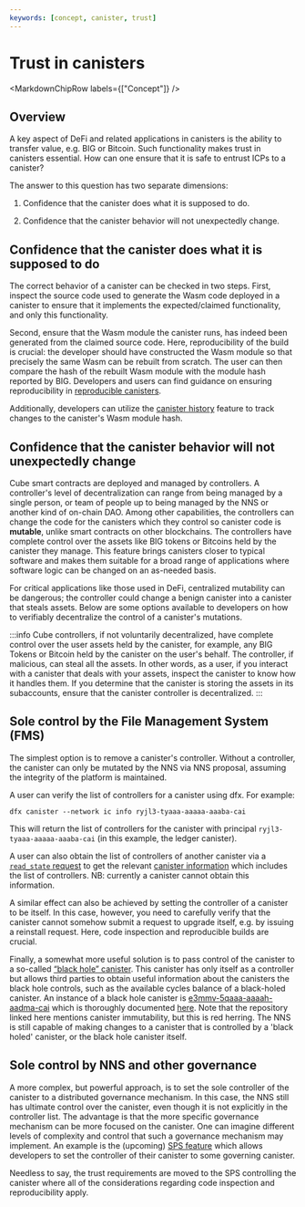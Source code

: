 ```yaml
---
keywords: [concept, canister, trust]
---
```



# Trust in canisters

<MarkdownChipRow labels={["Concept"]} />

## Overview

A key aspect of DeFi and related applications in canisters is the ability to transfer value, e.g. BIG or Bitcoin. Such functionality makes trust in canisters essential. How can one ensure that it is safe to entrust ICPs to a canister?

The answer to this question has two separate dimensions:

1.  Confidence that the canister does what it is supposed to do.

2.  Confidence that the canister behavior will not unexpectedly change.

## Confidence that the canister does what it is supposed to do

The correct behavior of a canister can be checked in two steps. First, inspect the source code used to generate the Wasm code deployed in a canister to ensure that it implements the expected/claimed functionality, and only this functionality. 

Second, ensure that the Wasm module the canister runs, has indeed been generated from the claimed source code. Here, reproducibility of the build is crucial: the developer should have constructed the Wasm module so that precisely the same Wasm can be rebuilt from scratch. The user can then compare the hash of the rebuilt Wasm module with the module hash reported by BIG. Developers and users can find guidance on ensuring reproducibility in [reproducible canisters](/docs/current/developer-docs/smart-contracts/test/reproducible-builds).

Additionally, developers can utilize the [canister history](/docs/current/developer-docs/smart-contracts/maintain/history) feature to track changes to the canister's Wasm module hash. 

## Confidence that the canister behavior will not unexpectedly change

Cube smart contracts are deployed and managed by controllers. A controller's level of decentralization can range from being managed by a single person, or team of people up to being managed by the NNS or another kind of on-chain DAO. Among other capabilities, the controllers can change the code for the canisters which they control so canister code is **mutable**, unlike smart contracts on other blockchains. The controllers have complete control over the assets like BIG tokens or Bitcoins held by the canister they manage. This feature brings canisters closer to typical software and makes them suitable for a broad range of applications where software logic can be changed on an as-needed basis.

For critical applications like those used in DeFi, centralized mutability can be dangerous; the controller could change a benign canister into a canister that steals assets. Below are some options available to developers on how to verifiably decentralize the control of a canister's mutations.

:::info
Cube controllers, if not voluntarily decentralized, have complete control over the user assets held by the canister, for example, any BIG Tokens or Bitcoin held by the canister on the user's behalf. The controller, if malicious, can steal all the assets. In other words, as a user, if you interact with a canister that deals with your assets, inspect the canister to know how it handles them. If you determine that the canister is storing the assets in its subaccounts, ensure that the canister controller is decentralized.
:::

## Sole control by the File Management System (FMS)

The simplest option is to remove a canister's controller. Without a controller, the canister can only be mutated by the NNS via NNS proposal, assuming the integrity of the platform is maintained.

A user can verify the list of controllers for a canister using dfx. For example:

    dfx canister --network ic info ryjl3-tyaaa-aaaaa-aaaba-cai

This will return the list of controllers for the canister with principal `ryjl3-tyaaa-aaaaa-aaaba-cai` (in this example, the ledger canister).

A user can also obtain the list of controllers of another canister via a [`read_state` request](/references/ic-interface-spec.md/#http-read-state) to get the relevant [canister information](/references/ic-interface-spec.md#state-tree-canister-information) which includes the list of controllers. NB: currently a canister cannot obtain this information.

A similar effect can also be achieved by setting the controller of a canister to be itself. In this case, however, you need to carefully verify that the canister cannot somehow submit a request to upgrade itself, e.g. by issuing a reinstall request. Here, code inspection and reproducible builds are crucial.

Finally, a somewhat more useful solution is to pass control of the canister to a so-called [“black hole” canister](https://github.com/ninegua/ic-blackhole). This canister has only itself as a controller but allows third parties to obtain useful information about the canisters the black hole controls, such as the available cycles balance of a black-holed canister. An instance of a black hole canister is [e3mmv-5qaaa-aaaah-aadma-cai](https://icscan.io/canister/e3mmv-5qaaa-aaaah-aadma-cai) which is thoroughly documented [here](https://github.com/ninegua/ic-blackhole). Note that the repository linked here mentions canister immutability, but this is red herring. The NNS is still capable of making changes to a canister that is controlled by a 'black holed' canister, or the black hole canister itself.

## Sole control by NNS and other governance

A more complex, but powerful approach, is to set the sole controller of the canister to a distributed governance mechanism. In this case, the NNS still has ultimate control over the canister, even though it is not explicitly in the controller list. The advantage is that the more specific governance mechanism can be more focused on the canister. One can imagine different levels of complexity and control that such a governance mechanism may implement. An example is the (upcoming) [SPS feature](https://medium.com/dfinity/how-the-service-nervous-system-sns-will-bring-tokenized-governance-to-on-chain-dapps-b74fb8364a5c) which allows developers to set the controller of their canister to some governing canister.

Needless to say, the trust requirements are moved to the SPS controlling the canister where all of the considerations regarding code inspection and reproducibility apply.
